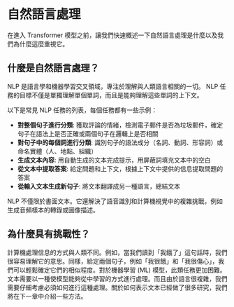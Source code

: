 # 自然語言處理

<CourseFloatingBanner
    chapter={1}
    classNames="absolute z-10 right-0 top-0"
/>

在進入 Transformer 模型之前，讓我們快速概述一下自然語言處理是什麼以及我們為什麼這麼重視它。

## 什麼是自然語言處理？

NLP 是語言學和機器學習交叉領域，專注於理解與人類語言相關的一切。 NLP 任務的目標不僅是單獨理解單個單詞，而且是能夠理解這些單詞的上下文。

以下是常見 NLP 任務的列表，每個任務都有一些示例：

- **對整個句子進行分類**: 獲取評論的情緒，檢測電子郵件是否為垃圾郵件，確定句子在語法上是否正確或兩個句子在邏輯上是否相關
- **對句子中的每個詞進行分類**: 識別句子的語法成分（名詞、動詞、形容詞）或命名實體（人、地點、組織）
- **生成文本內容**: 用自動生成的文本完成提示，用屏蔽詞填充文本中的空白
- **從文本中提取答案**: 給定問題和上下文，根據上下文中提供的信息提取問題的答案
- **從輸入文本生成新句子**: 將文本翻譯成另一種語言，總結文本

NLP 不僅限於書面文本。它還解決了語音識別和計算機視覺中的複雜挑戰，例如生成音頻樣本的轉錄或圖像描述。
## 為什麼具有挑戰性？

計算機處理信息的方式與人類不同。例如，當我們讀到「我餓了」這句話時，我們很容易理解它的意思。同樣，給定兩個句子，例如「我很餓」和「我很傷心」，我們可以輕鬆確定它們的相似程度。對於機器學習 (ML) 模型，此類任務更加困難。文本需要以一種使模型能夠從中學習的方式進行處理。而且由於語言很複雜，我們需要仔細考慮必須如何進行這種處理。關於如何表示文本已經做了很多研究，我們將在下一章中介紹一些方法。